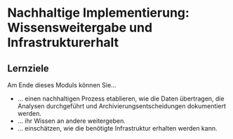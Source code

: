 # Nachhaltige Implementierung: Wissensweitergabe und Infrastrukturerhalt


::: {.callout-tip} 
## Lernziele

Am Ende dieses Moduls können Sie...

* ... einen nachhaltigen Prozess etablieren, wie die Daten übertragen, die Analysen durchgeführt und Archivierungsentscheidungen dokumentiert werden.
* ... ihr Wissen an andere weitergeben.
* ... einschätzen, wie die benötigte Infrastruktur erhalten werden kann.

:::


